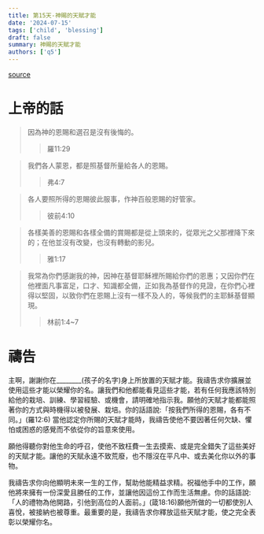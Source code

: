 ```yaml
---
title: 第15天-神賜的天賦才能
date: '2024-07-15'
tags: ['child', 'blessing']
draft: false
summary: 神賜的天賦才能
authors: ['q5']
---
```


[source](https://q5help.me/faith/PrayForTheChildren.jsp)

# 上帝的話

> 因為神的恩賜和選召是沒有後悔的。
>> 羅11:29

> 我們各人蒙恩，都是照基督所量給各人的恩賜。
>> 弗4:7

> 各人要照所得的恩賜彼此服事，作神百般恩賜的好管家。
>> 彼前4:10

> 各樣美善的恩賜和各樣全備的賞賜都是從上頭來的，從眾光之父那裡降下來的；在他並沒有改變，也沒有轉動的影兒。
>> 雅1:17

> 我常為你們感謝我的神，因神在基督耶穌裡所賜給你們的恩惠；又因你們在他裡面凡事富足，口才、知識都全備，正如我為基督作的見證，在你們心裡得以堅固，以致你們在恩賜上沒有一樣不及人的，等候我們的主耶穌基督顯現。
>> 林前1:4~7

# 禱告

主啊，謝謝你在________(孩子的名字)身上所放置的天賦才能。我禱告求你擴展並使用這些才能以榮耀你的名。讓我們和他都能看見這些才能，若有任何我應該特別給他的栽培、訓練、學習經驗、或機會，請明確地指示我。願他的天賦才能都能照著你的方式與時機得以被發展、栽培。你的話語說:「按我們所得的恩賜，各有不同。」(羅12:6) 當他認定你所賜的天賦才能時，我禱告使他不要因著任何欠缺、懼怕或困惑的感覺而不依從你的旨意來使用。

願他得聽你對他生命的呼召，使他不致枉費一生去摸索、或是完全錯失了這些美好的天賦才能。讓他的天賦永遠不致荒廢，也不隱沒在平凡中、或去美化你以外的事物。

我禱告求你向他顯明未來一生的工作，幫助他能精益求精。祝福他手中的工作，願他將來擁有一份深愛且勝任的工作，並讓他因這份工作而生活無慮。你的話語說:「人的禮物為他開路，引他到高位的人面前。」(箴18:16)願他所做的一切都使別人喜悅，被接納也被尊重。最重要的是，我禱告求你釋放這些天賦才能，使之完全表彰以榮耀你名。
